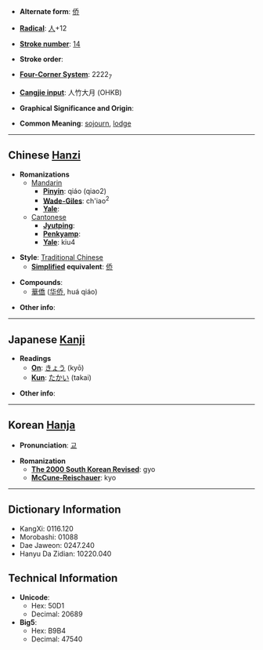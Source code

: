 * '''Alternate form''': [[侨]]

* '''[[Wiktionary:Chinese radical index| Radical]]''': [[Wiktionary:Chinese radical index 人|人]]+12

* '''[[Wiktionary:Chinese total strokes index|Stroke number]]''': [[Wiktionary:Chinese total strokes index 14|14]]

* '''Stroke order''': 

* '''[[Wiktionary:Chinese four corner index|Four-Corner System]]''': 2222<sub>7</sub>

* '''[[Wiktionary:Chinese Cangjie index|Cangjie input]]''': 人竹大月 (OHKB)

* '''Graphical Significance and Origin''': 

* '''Common Meaning''': [[sojourn]], [[lodge]]

----

== Chinese [[Hanzi]] ==

* '''Romanizations'''
** [[Mandarin]]
*** '''[[Pinyin]]''': qiáo (qiao2)
*** '''[[Wade-Giles]]''': ch'iao<sup>2</sup>
*** '''[[Yale]]''': 
**[[Cantonese]]
***'''[[Jyutping]]''':
***'''[[Penkyamp]]''': 
***'''[[Yale]]''': kiu4

* '''Style''': [[Traditional Chinese]] 
** '''[[Simplified Chinese|Simplified]] equivalent''': [[侨]]

* '''Compounds''':
**[[華僑]] ([[华侨]], huá qiáo)

* '''Other info''': 

----

== Japanese [[Kanji]] ==

* '''Readings'''
** '''[[On]]''': [[きょう]] (kyō)
** '''[[Kun]]''': [[たかい]] (takai)

* '''Other info''':  

----

== Korean [[Hanja]] ==

* '''Pronunciation''': [[교]]

* '''Romanization'''
** '''[[The 2000 South Korean Revised Romanization|The 2000 South Korean Revised]]''': gyo
** '''[[McCune-Reischauer]]''': kyo

----

== Dictionary Information ==

* KangXi: 0116.120
* Morobashi: 01088
* Dae Jaweon: 0247.240
* Hanyu Da Zidian: 10220.040

== Technical Information ==

* '''Unicode''':
** Hex: 50D1
** Decimal: 20689
* '''Big5''':
** Hex: B9B4
** Decimal: 47540